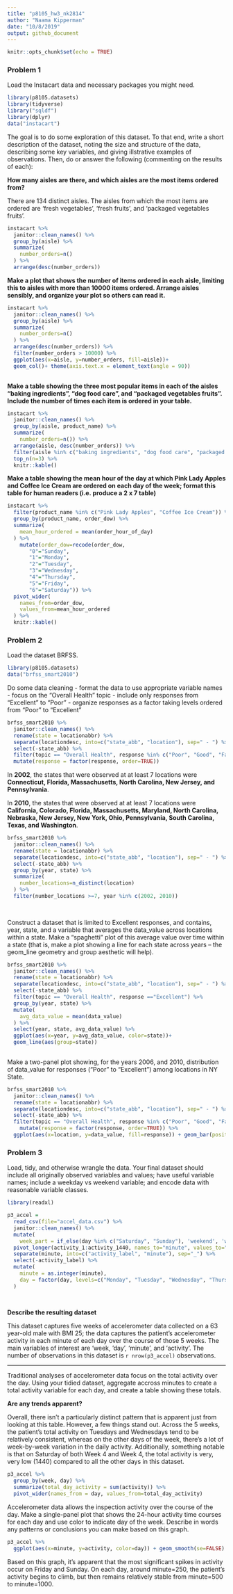 ```yaml
---
title: "p8105_hw3_nk2814"
author: "Naama Kipperman"
date: "10/8/2019"
output: github_document
---
```



```r
knitr::opts_chunk$set(echo = TRUE)
```

### Problem 1 


Load the Instacart data and necessary packages you might need.
```r
library(p8105.datasets)
library(tidyverse)
library("sqldf")
library(dplyr)
data("instacart") 

```

The goal is to do some exploration of this dataset. To that end, write a short description of the dataset, noting the size and structure of the data, describing some key variables, and giving illstrative examples of observations. Then, do or answer the following (commenting on the results of each):

**How many aisles are there, and which aisles are the most items ordered from?**

There are 134 distinct aisles.
The aisles from which the most items are ordered are 'fresh vegetables', 'fresh fruits', and 'packaged vegetables fruits'.

```r

instacart %>% 
  janitor::clean_names() %>% 
  group_by(aisle) %>%
  summarize(
    number_orders=n()
  ) %>% 
  arrange(desc(number_orders))

```

**Make a plot that shows the number of items ordered in each aisle, limiting this to aisles with more than 10000 items ordered. Arrange aisles sensibly, and organize your plot so others can read it.**

```r

instacart %>% 
  janitor::clean_names() %>% 
  group_by(aisle) %>% 
  summarize(
    number_orders=n()
  ) %>% 
  arrange(desc(number_orders)) %>% 
  filter(number_orders > 10000) %>% 
  ggplot(aes(x=aisle, y=number_orders, fill=aisle))+
  geom_col()+ theme(axis.text.x = element_text(angle = 90))
  

```

**Make a table showing the three most popular items in each of the aisles “baking ingredients”, “dog food care”, and “packaged vegetables fruits”. Include the number of times each item is ordered in your table.**

```r
instacart %>% 
  janitor::clean_names() %>% 
  group_by(aisle, product_name) %>% 
  summarize(
    number_orders=n()) %>% 
  arrange(aisle, desc(number_orders)) %>% 
  filter(aisle %in% c("baking ingredients", "dog food care", "packaged vegetables fruits")) %>% 
  top_n(n=3) %>% 
  knitr::kable()
```


**Make a table showing the mean hour of the day at which Pink Lady Apples and Coffee Ice Cream are ordered on each day of the week; format this table for human readers (i.e. produce a 2 x 7 table)**

```r

instacart %>% 
  filter(product_name %in% c("Pink Lady Apples", "Coffee Ice Cream")) %>%
  group_by(product_name, order_dow) %>% 
  summarize(
    mean_hour_ordered = mean(order_hour_of_day)
  ) %>% 
    mutate(order_dow=recode(order_dow,
       "0"="Sunday",
       "1"="Monday",
       "2"="Tuesday",
       "3"="Wednesday",
       "4"="Thursday",
       "5"="Friday",
       "6"="Saturday")) %>% 
  pivot_wider(
    names_from=order_dow,
    values_from=mean_hour_ordered
  ) %>% 
  knitr::kable()

```


### Problem 2

Load the dataset BRFSS.

```r
library(p8105.datasets)
data("brfss_smart2010")
```

Do some data cleaning 
- format the data to use appropriate variable names
- focus on the “Overall Health” topic
- include only responses from “Excellent” to “Poor”
- organize responses as a factor taking levels ordered from “Poor” to “Excellent”
```r

brfss_smart2010 %>% 
  janitor::clean_names() %>% 
  rename(state = locationabbr) %>% 
  separate(locationdesc, into=c("state_abb", "location"), sep=" - ") %>% 
  select(-state_abb) %>% 
  filter(topic == "Overall Health", response %in% c("Poor", "Good", "Fair", "Excellent")) %>% 
  mutate(response = factor(response, order=TRUE)) 


```

In **2002**, the states that were observed at at least 7 locations were  **Connecticut, Florida, Massachusetts, North Carolina, New Jersey, and Pennsylvania**.

In **2010**, the states that were observed at at least 7 locations were **California, Colorado, Florida, Massachusetts, Maryland, North Carolina, Nebraska, New Jersey, New York, Ohio, Pennsylvania, South Carolina, Texas, and Washington**. 

```r

brfss_smart2010 %>% 
  janitor::clean_names() %>% 
  rename(state = locationabbr) %>% 
  separate(locationdesc, into=c("state_abb", "location"), sep=" - ") %>% 
  select(-state_abb) %>%
  group_by(year, state) %>%
  summarize(
    number_locations=n_distinct(location)
  ) %>% 
  filter(number_locations >=7, year %in% c(2002, 2010))
  
  

```

Construct a dataset that is limited to Excellent responses, and contains, year, state, and a variable that averages the data_value across locations within a state. Make a “spaghetti” plot of this average value over time within a state (that is, make a plot showing a line for each state across years – the geom_line geometry and group aesthetic will help).

```r
brfss_smart2010 %>% 
  janitor::clean_names() %>% 
  rename(state = locationabbr) %>% 
  separate(locationdesc, into=c("state_abb", "location"), sep=" - ") %>%
  select(-state_abb) %>% 
  filter(topic == "Overall Health", response =="Excellent") %>% 
  group_by(year, state) %>% 
  mutate(
    avg_data_value = mean(data_value)
  ) %>% 
  select(year, state, avg_data_value) %>% 
  ggplot(aes(x=year, y=avg_data_value, color=state))+
  geom_line(aes(group=state))
  

```

Make a two-panel plot showing, for the years 2006, and 2010, distribution of data_value for responses (“Poor” to “Excellent”) among locations in NY State.

```r
brfss_smart2010 %>% 
  janitor::clean_names() %>% 
  rename(state = locationabbr) %>% 
  separate(locationdesc, into=c("state_abb", "location"), sep=" - ") %>%
  select(-state_abb) %>% 
  filter(topic == "Overall Health", response %in% c("Poor", "Good", "Fair", "Excellent"), year %in% c(2006, 2010), state=="NY") %>% 
    mutate(response = factor(response, order=TRUE)) %>% 
  ggplot(aes(x=location, y=data_value, fill=response)) + geom_bar(position = "dodge", stat="identity") + theme(axis.text.x = element_text(angle = 90)) + facet_grid(year~.)


```



### Problem 3

Load, tidy, and otherwise wrangle the data. Your final dataset should include all originally observed variables and values; have useful variable names; include a weekday vs weekend variable; and encode data with reasonable variable classes. 

```r

library(readxl)

p3_accel =
  read_csv(file="accel_data.csv") %>% 
  janitor::clean_names() %>% 
  mutate(
    week_part = if_else(day %in% c("Saturday", "Sunday"), 'weekend', 'weekday')) %>% 
  pivot_longer(activity_1:activity_1440, names_to="minute", values_to="activity") %>% 
  separate(minute, into=c("activity_label", "minute"), sep="_") %>% 
  select(-activity_label) %>% 
  mutate(
    minute = as.integer(minute),
    day = factor(day, levels=c("Monday", "Tuesday", "Wednesday", "Thursday", "Friday", "Saturday", "Sunday"), order=TRUE)
  ) 
  
  
```

**Describe the resulting dataset**


This dataset captures five weeks of accelerometer data collected on a 63 year-old male with BMI 25; the data captures the patient's accelerometer activity in each minute of each day over the course of those 5 weeks. The main variables of interest are 'week, 'day', 'minute', and 'activity'. The number of observations in this dataset is `r nrow(p3_accel) ` observations. 

--------------

Traditional analyses of accelerometer data focus on the total activity over the day. Using your tidied dataset, aggregate accross minutes to create a total activity variable for each day, and create a table showing these totals. 

**Are any trends apparent?**

Overall, there isn't a particularly distinct pattern that is apparent just from looking at this table. However, a few things stand out. Across the 5 weeks, the patient's total activity on Tuesdays and Wednesdays tend to be relatively consistent, whereas on the other days of the week, there's a lot of week-by-week variation in the daily activity. Additionally, something notable is that on Saturday of both Week 4 and Week 4, the total activity is very, very low (1440) compared to all the other days in this dataset. 



```r

p3_accel %>% 
  group_by(week, day) %>% 
  summarize(total_day_activity = sum(activity)) %>% 
  pivot_wider(names_from = day, values_from=total_day_activity)


```

Accelerometer data allows the inspection activity over the course of the day. Make a single-panel plot that shows the 24-hour activity time courses for each day and use color to indicate day of the week. Describe in words any patterns or conclusions you can make based on this graph.

```r

p3_accel %>% 
  ggplot(aes(x=minute, y=activity, color=day)) + geom_smooth(se=FALSE)
```

Based on this graph, it's apparent that the most significant spikes in activity occur on Friday and Sunday. On each day, around minute=250, the patient's activity begins to climb, but then remains relatively stable from minute=500 to minute=1000. 